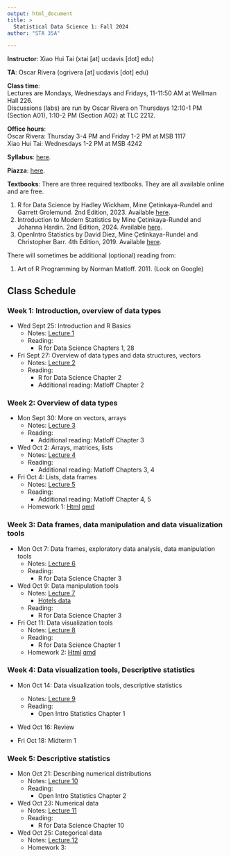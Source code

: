 ```yaml
---
output: html_document
title: >
  Statistical Data Science 1: Fall 2024
author: "STA 35A"

---
```


**Instructor**: Xiao Hui Tai (xtai [at] ucdavis [dot] edu)

**TA**: Oscar Rivera (ogrivera [at] ucdavis [dot] edu)

**Class time**:   
Lectures are Mondays, Wednesdays and Fridays, 11-11:50 AM at Wellman Hall 226.  
Discussions (labs) are run by Oscar Rivera on Thursdays 12:10-1 PM (Section A01), 1:10-2 PM (Section A02) at TLC 2212.

**Office hours**:  
Oscar Rivera: Thursday 3-4 PM and Friday 1-2 PM at MSB 1117  
Xiao Hui Tai: Wednesdays 1-2 PM at MSB 4242

**Syllabus**: [here](https://xhtai.github.io/statdatasci/syllabus_35A_F24.html).

**Piazza**: [here](https://piazza.com/ucdavis/fall2024/sta035aa01a02fq2024/). 

**Textbooks**:
There are three required textbooks. They are all available online and are free. 

1. R for Data Science by Hadley Wickham, Mine Çetinkaya-Rundel and Garrett Grolemund. 2nd Edition, 2023. Available [here](https://r4ds.had.co.nz/).
2. Introduction to Modern Statistics by Mine Çetinkaya-Rundel and Johanna Hardin. 2nd Edition, 2024. Available [here](https://openintro-ims.netlify.app/index.html).
3. OpenIntro Statistics by David Diez, Mine Çetinkaya-Rundel and Christopher Barr. 4th Edition, 2019. Available [here](https://www.openintro.org/book/os/).

There will sometimes be additional (optional) reading from: 

1. Art of R Programming by Norman Matloff. 2011. (Look on Google)

## Class Schedule

### Week 1: Introduction, overview of data types	
- Wed Sept 25: Introduction and R Basics
  - Notes: [Lecture 1](https://xhtai.github.io/statdatasci/lectures/lecture1/lecture1.html)
  - Reading: 
    - R for Data Science Chapters 1, 28

- Fri Sept 27: Overview of data types and data structures, vectors
  - Notes: [Lecture 2](https://xhtai.github.io/statdatasci/lectures/lecture2/lecture2.html)
  - Reading:
    - R for Data Science Chapter 2
    - Additional reading: Matloff Chapter 2

### Week 2: Overview of data types
- Mon Sept 30: More on vectors, arrays
  - Notes: [Lecture 3](https://xhtai.github.io/statdatasci/lectures/lecture3/lecture3.html)
  - Reading:
    - Additional reading: Matloff Chapter 3

- Wed Oct 2: Arrays, matrices, lists
  - Notes: [Lecture 4](https://xhtai.github.io/statdatasci/lectures/lecture4/lecture4.html)
  - Reading:
    - Additional reading: Matloff Chapters 3, 4

- Fri Oct 4: Lists, data frames
  - Notes: [Lecture 5](https://xhtai.github.io/statdatasci/lectures/lecture5/lecture5.html)
  - Reading:
    - Additional reading: Matloff Chapter 4, 5
  - Homework 1: [Html](https://xhtai.github.io/statdatasci/homework/homework1/HW1.html) [qmd](https://xhtai.github.io/statdatasci/homework/homework1/HW1.qmd)

### Week 3: Data frames, data manipulation and data visualization tools
- Mon Oct 7: Data frames, exploratory data analysis, data manipulation tools
  - Notes: [Lecture 6](https://xhtai.github.io/statdatasci/lectures/lecture6/lecture6.html)
  - Reading:
    - R for Data Science Chapter 3

- Wed Oct 9: Data manipulation tools
  - Notes: [Lecture 7](https://xhtai.github.io/statdatasci/lectures/lecture7/lecture7.html)
    - [Hotels data](https://github.com/xhtai/xhtai.github.io/blob/master/statdatasci/lectures/lecture6/data/hotels.csv)
  - Reading:
    - R for Data Science Chapter 3

- Fri Oct 11: Data visualization tools
  - Notes: [Lecture 8](https://xhtai.github.io/statdatasci/lectures/lecture8/lecture8.html)
  - Reading:
    - R for Data Science Chapter 1
  - Homework 2: [Html](https://xhtai.github.io/statdatasci/homework/homework2/HW2.html) [qmd](https://xhtai.github.io/statdatasci/homework/homework2/HW2.qmd)


### Week 4: Data visualization tools, Descriptive statistics
- Mon Oct 14: Data visualization tools, descriptive statistics
  - Notes: [Lecture 9](https://xhtai.github.io/statdatasci/lectures/lecture9/lecture9.html)
  - Reading:
    - Open Intro Statistics Chapter 1

- Wed Oct 16: Review

- Fri Oct 18: Midterm 1

### Week 5: Descriptive statistics
- Mon Oct 21: Describing numerical distributions
  - Notes: [Lecture 10](https://xhtai.github.io/statdatasci/lectures/lecture10/lecture10.html)
  - Reading:
    - Open Intro Statistics Chapter 2

- Wed Oct 23: Numerical data
  - Notes: [Lecture 11](https://xhtai.github.io/statdatasci/lectures/lecture11/lecture11.html)
  - Reading:
    - R for Data Science Chapter 10

- Wed Oct 25: Categorical data
  - Notes: [Lecture 12](https://xhtai.github.io/statdatasci/lectures/lecture12/lecture12.html)
  - Homework 3: 


